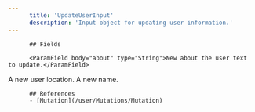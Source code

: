 ```yaml
---
      title: 'UpdateUserInput'
      description: 'Input object for updating user information.'
---
```

          
          ## Fields
          
          <ParamField body="about" type="String">New about the user text to update.</ParamField>
<ParamField body="from" type="String">A new user location.</ParamField>
<ParamField body="name" type="String">A new name.</ParamField>
          
          ## References
          - [Mutation](/user/Mutations/Mutation)
      